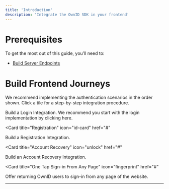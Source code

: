 ```yaml
---
title: 'Introduction'
description: 'Integrate the OwnID SDK in your frontend'
---
```


# Prerequisites
To get the most out of this guide, you’ll need to:

- [Build Server Endpoints](/building-blocks/build-server-endpoints)

# Build Frontend Journeys

We recommend implementing the authentication scenarios in the order shown. Click a tile for a step-by-step integration procedure.

<CardGroup>

<Card title="Login" icon="user" href="/building-blocks/build-login">
Build a Login Integration. We recommend you start with the login implementation by clicking here.
</Card>

<Card
  title="Registration"
  icon="id-card"
  href="#"
>
Build a Registration Integration.

</Card>

<Card
  title="Account Recovery"
  icon="unlock"
  href="#"
>
Build an Account Recovery Integration. 

</Card>

<Card
  title="One Tap Sign-in From Any Page"
  icon="fingerprint"
  href="#"
>
Offer returning OwnID users to sign-in from any page of the website.         

</Card>
</CardGroup>

---

